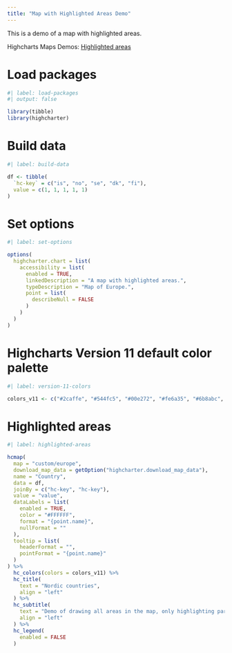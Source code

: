 ```yaml
---
title: "Map with Highlighted Areas Demo"
---
```


This is a demo of a map with highlighted areas.

Highcharts Maps Demos: [Highlighted areas](https://www.highcharts.com/demo/maps/all-areas-as-null)

# Load packages

```r
#| label: load-packages
#| output: false

library(tibble)
library(highcharter)
```

# Build data

```r
#| label: build-data

df <- tibble(
  `hc-key` = c("is", "no", "se", "dk", "fi"),
  value = c(1, 1, 1, 1, 1)
)
```

# Set options

```r
#| label: set-options

options(
  highcharter.chart = list(
    accessibility = list(
      enabled = TRUE,
      linkedDescription = "A map with highlighted areas.",
      typeDescription = "Map of Europe.",
      point = list(
        describeNull = FALSE
      )
    )
  )
)
```

# Highcharts Version 11 default color palette

```r
#| label: version-11-colors

colors_v11 <- c("#2caffe", "#544fc5", "#00e272", "#fe6a35", "#6b8abc", "#d568fb", "#2ee0ca", "#fa4b42", "#feb56a", "#91e8e1")
```

# Highlighted areas

```r
#| label: highlighted-areas

hcmap(
  map = "custom/europe",
  download_map_data = getOption("highcharter.download_map_data"),
  name = "Country",
  data = df,
  joinBy = c("hc-key", "hc-key"),
  value = "value",
  dataLabels = list(
    enabled = TRUE,
    color = "#FFFFFF",
    format = "{point.name}",
    nullFormat = ""
  ),
  tooltip = list(
    headerFormat = "",
    pointFormat = "{point.name}"
  )
) %>% 
  hc_colors(colors = colors_v11) %>% 
  hc_title(
    text = "Nordic countries",
    align = "left"
  ) %>% 
  hc_subtitle(
    text = "Demo of drawing all areas in the map, only highlighting partial data",
    align = "left"
  ) %>% 
  hc_legend(
    enabled = FALSE
  )
```
